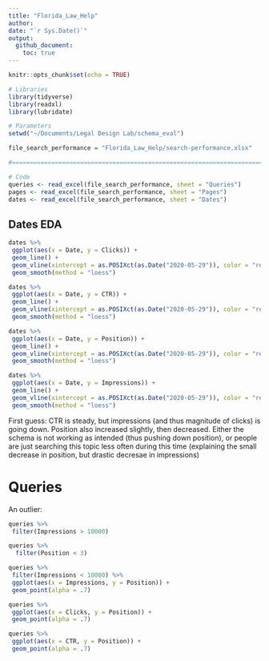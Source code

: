 ```yaml
---
title: "Florida_Law_Help"
author: 
date: "`r Sys.Date()`"
output: 
  github_document:
    toc: true
---
```


```r
knitr::opts_chunk$set(echo = TRUE)
```

```r
# Libraries
library(tidyverse)
library(readxl)
library(lubridate)

# Parameters
setwd("~/Documents/Legal Design Lab/schema_eval")

file_search_performance = "Florida_Law_Help/search-performance.xlsx" 

#===============================================================================

# Code
queries <- read_excel(file_search_performance, sheet = "Queries")
pages <- read_excel(file_search_performance, sheet = "Pages")
dates <- read_excel(file_search_performance, sheet = "Dates")

```

## Dates EDA

```r
dates %>% 
 ggplot(aes(x = Date, y = Clicks)) + 
 geom_line() + 
 geom_vline(xintercept = as.POSIXct(as.Date("2020-05-29")), color = "red") +
 geom_smooth(method = "loess")
```

```r
dates %>% 
 ggplot(aes(x = Date, y = CTR)) + 
 geom_line() + 
 geom_vline(xintercept = as.POSIXct(as.Date("2020-05-29")), color = "red") +
 geom_smooth(method = "loess")
```

```r
dates %>% 
 ggplot(aes(x = Date, y = Position)) + 
 geom_line() + 
 geom_vline(xintercept = as.POSIXct(as.Date("2020-05-29")), color = "red") +
 geom_smooth(method = "loess")
```



```r
dates %>% 
 ggplot(aes(x = Date, y = Impressions)) + 
 geom_line() + 
 geom_vline(xintercept = as.POSIXct(as.Date("2020-05-29")), color = "red") +
 geom_smooth(method = "loess")
```

First guess: CTR is steady, but impressions (and thus magnitude of clicks) is going down. Position also increased slightly, then decreased. Either the schema is not working as intended (thus pushing down position), or people are just searching this topic less often during this time (explaining the small decrease in position, but drastic decresae in impressions)


# Queries

An outlier: 

```r
queries %>% 
 filter(Impressions > 10000)
```

```r
queries %>% 
  filter(Position < 3)
```


```r
queries %>% 
 filter(Impressions < 10000) %>% 
 ggplot(aes(x = Impressions, y = Position)) + 
 geom_point(alpha = .7)
```

```r
queries %>% 
 ggplot(aes(x = Clicks, y = Position)) + 
 geom_point(alpha = .7)
```


```r
queries %>% 
 ggplot(aes(x = CTR, y = Position)) + 
 geom_point(alpha = .7)
```



